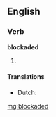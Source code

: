 ==English==

===Verb===
'''blockaded'''

# {{past of|[[blockade]]}}

====Translations====
* Dutch: {{t-|nl|geblokkeerd}}

[[mg:blockaded]]